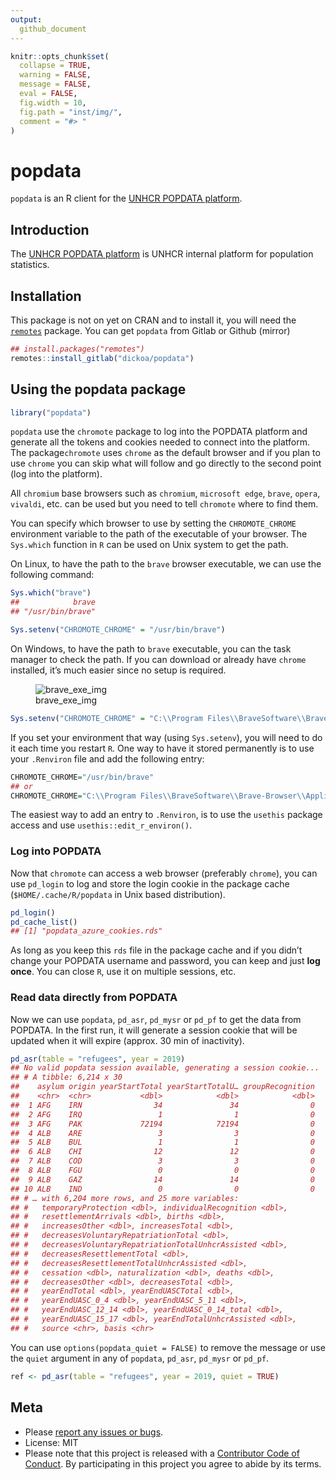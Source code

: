 ```yaml
---
output:
  github_document
---
```


<!-- README.md is generated from README.Rmd. Please edit that file -->

```r
knitr::opts_chunk$set(
  collapse = TRUE,
  warning = FALSE,
  message = FALSE,
  eval = FALSE,
  fig.width = 10,
  fig.path = "inst/img/",
  comment = "#> "
)
```

# popdata

`popdata` is an R client for the [UNHCR POPDATA platform](https://popdata.unhcr.org).

## Introduction
The [UNHCR POPDATA platform](https://popdata.unhcr.org) is UNHCR internal platform for population statistics.


## Installation

This package is not on yet on CRAN and to install it, you will need the [`remotes`](https://github.com/r-lib/remotes) package.
You can get `popdata` from Gitlab or Github (mirror)

```r
## install.packages("remotes")
remotes::install_gitlab("dickoa/popdata")
```

## Using the popdata package


```r
library("popdata")
```

`popdata` use the `chromote` package to log into the POPDATA platform and generate all the tokens and cookies needed to connect into the platform. The package`chromote` uses `chrome` as the default browser and if you plan to use `chrome` you can skip what will follow and go directly to the second point (log into the platform).


All `chromium` base browsers such as `chromium`, `microsoft edge`, `brave`, `opera`, `vivaldi`, etc. can be used but you need to tell `chromote` where to find them.

You can specify which browser to use by setting the `CHROMOTE_CHROME` environment variable to the path of the executable of your browser. The `Sys.which` function in `R` can be used on Unix system to get the path.

On Linux, to have the path to the `brave` browser executable, we can use the following command:

```r
Sys.which("brave")
##            brave
## "/usr/bin/brave"

Sys.setenv("CHROMOTE_CHROME" = "/usr/bin/brave")
```

On Windows, to have the path to `brave` executable, you can the task manager to check the path. If you can download or already have `chrome` installed, it's much easier since no setup is required.

![brave_exe_img](./inst/img/brave_exe.png)

```r
Sys.setenv("CHROMOTE_CHROME" = "C:\\Program Files\\BraveSoftware\\Brave-Browser\\Application/brave.exe")
```

If you set your environment that way (using `Sys.setenv`), you will need to do it each time you restart `R`. One way to have it stored permanently is to use your `.Renviron` file and add the following entry:

```r
CHROMOTE_CHROME="/usr/bin/brave"
## or
CHROMOTE_CHROME="C:\\Program Files\\BraveSoftware\\Brave-Browser\\Application/brave.exe"
```

The easiest way to add an entry to `.Renviron`, is to use the `usethis` package access and use `usethis::edit_r_environ()`.

### Log into POPDATA
Now that `chromote` can access a web browser (preferably `chrome`), you can use `pd_login` to log and store the login cookie in the package cache (`$HOME/.cache/R/popdata` in Unix based distribution).

```r
pd_login()
pd_cache_list()
## [1] "popdata_azure_cookies.rds"
```

As long as you keep this `rds` file in the package cache and if you didn't change your POPDATA username and password, you can keep and just __log once__. You can close `R`, use it on multiple sessions, etc.

###  Read data directly from POPDATA
Now we can use `popdata`, `pd_asr`, `pd_mysr` or `pd_pf` to get the data from POPDATA. In the first run, it will generate a session cookie that will be updated when it will expire (approx. 30 min of inactivity).

```r
pd_asr(table = "refugees", year = 2019)
## No valid popdata session available, generating a session cookie...
## # A tibble: 6,214 x 30
##    asylum origin yearStartTotal yearStartTotalU… groupRecognition
##    <chr>  <chr>           <dbl>            <dbl>            <dbl>
##  1 AFG    IRN                34               34                0
##  2 AFG    IRQ                 1                1                0
##  3 AFG    PAK             72194            72194                0
##  4 ALB    ARE                 3                3                0
##  5 ALB    BUL                 1                1                0
##  6 ALB    CHI                12               12                0
##  7 ALB    COD                 3                3                0
##  8 ALB    FGU                 0                0                0
##  9 ALB    GAZ                14               14                0
## 10 ALB    IND                 0                0                0
## # … with 6,204 more rows, and 25 more variables:
## #   temporaryProtection <dbl>, individualRecognition <dbl>,
## #   resettlementArrivals <dbl>, births <dbl>,
## #   increasesOther <dbl>, increasesTotal <dbl>,
## #   decreasesVoluntaryRepatriationTotal <dbl>,
## #   decreasesVoluntaryRepatriationTotalUnhcrAssisted <dbl>,
## #   decreasesResettlementTotal <dbl>,
## #   decreasesResettlementTotalUnhcrAssisted <dbl>,
## #   cessation <dbl>, naturalization <dbl>, deaths <dbl>,
## #   decreasesOther <dbl>, decreasesTotal <dbl>,
## #   yearEndTotal <dbl>, yearEndUASCTotal <dbl>,
## #   yearEndUASC_0_4 <dbl>, yearEndUASC_5_11 <dbl>,
## #   yearEndUASC_12_14 <dbl>, yearEndUASC_0_14_total <dbl>,
## #   yearEndUASC_15_17 <dbl>, yearEndTotalUnhcrAssisted <dbl>,
## #   source <chr>, basis <chr>
```

You can use `options(popdata_quiet = FALSE)` to remove the message or use the `quiet` argument in any of `popdata`,  `pd_asr`, `pd_mysr` or `pd_pf`.

```r
ref <- pd_asr(table = "refugees", year = 2019, quiet = TRUE)
```

## Meta
* Please [report any issues or bugs](https://gitlab.com/dickoa/popdata/issues).
* License: MIT
* Please note that this project is released with a [Contributor Code of Conduct](CONDUCT.md). By participating in this project you agree to abide by its terms.
